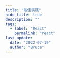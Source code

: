 ```yaml
---
title: "最佳实践"
hide_title: true
description: ""
tags:
  - label: "React"
    permalink: "react"
last_update:
  date: "2022-07-19"
  author: "Bruce"
---
```



<FeatureIcon src={react} title="最佳实践" />
<LinkList
  data={[
    {
      title: "组件设计",
      link: "/docs/react/best-practice/component-design",
      src: react,
    },
  ]}
/>
